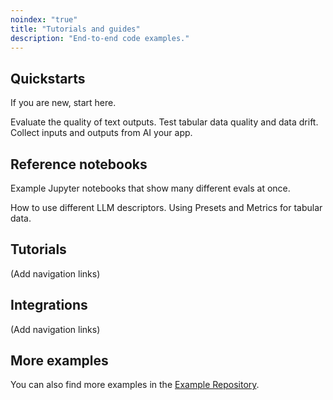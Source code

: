 ```yaml
---
noindex: "true"
title: "Tutorials and guides"
description: "End-to-end code examples."
---
```


## Quickstarts

If you are new, start here.

<CardGroup cols={3}>
  <Card title="LLM quickstart" icon="comment-text" href="/quickstart_llm">
    Evaluate the quality of text outputs.
  </Card>

  <Card title="ML quickstart" icon="table" href="/quickstart_ml">
    Test tabular data quality and data drift.
  </Card>

  <Card title="Tracing quickstart" icon="bars-staggered" href="/quickstart_tracing">
    Collect inputs and outputs from AI your app.
  </Card>
</CardGroup>

## Reference notebooks

Example Jupyter notebooks that show many different evals at once.

<CardGroup cols={2}>
  <Card title="All Descriptors" icon="comment-text" href="https://github.com/evidentlyai/evidently/blob/main/examples/cookbook/descriptors.ipynb">
    How to use different LLM descriptors.
  </Card>

  <Card title="All Metrics / Presets" icon="table" href="https://github.com/evidentlyai/evidently/blob/main/examples/cookbook/metrics.ipynb">
    Using Presets and Metrics for tabular data.
  </Card>
</CardGroup>

## Tutorials

(Add navigation links)

## Integrations

(Add navigation links)

## More examples

You can also find more examples in the [Example Repository](https://github.com/evidentlyai/community-examples).